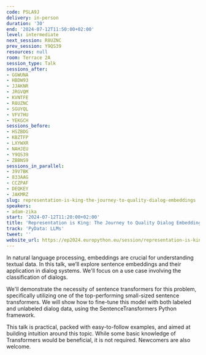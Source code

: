 ```yaml
---
code: PSLA9J
delivery: in-person
duration: '30'
end: '2024-07-12T11:50:00+02:00'
level: intermediate
next_session: R8UZNC
prev_session: Y9QS39
resources: null
room: Terrace 2A
session_type: Talk
sessions_after:
- GGWUNA
- HBDW93
- JJAKNR
- JRGVQM
- KVNTFE
- R8UZNC
- SGUYQL
- VFV7HU
- YEKGCH
sessions_before:
- HSZBDG
- KBZTFP
- LXYWXR
- NAHJEU
- Y9QS39
- ZBBNS9
sessions_in_parallel:
- 39V7BK
- 833AAG
- CCZPAF
- DEQKEY
- JAKMRZ
slug: representation-is-king-the-journey-to-quality-dialog-embeddings
speakers:
- adam-zika
start: '2024-07-12T11:20:00+02:00'
title: 'Representation is King: The Journey to Quality Dialog Embeddings'
track: 'PyData: LLMs'
tweet: ''
website_url: https://ep2024.europython.eu/session/representation-is-king-the-journey-to-quality-dialog-embeddings
---
```


In natural language processing, embeddings are crucial for understanding textual data. In this talk, we’ll explore sentence embeddings and their application in dialog systems. We'll focus on a use case involving the classification of dialogs.

We'll demonstrate the necessity of sentence transformers for this problem, specifically utilizing one of the top-performing small-sized sentence transformers. We will show how to fine-tune this model with both labeled and unlabeled dialog data, using the SentenceTransformers Python framework.

This talk is practical, packed with easy-to-follow examples, and aimed at building intuition around this topic. While some basic knowledge of Transformers would be beneficial, it is not required. Newcomers are also welcome.
